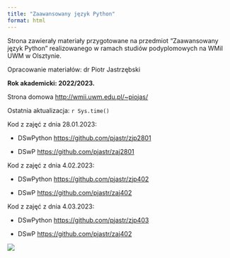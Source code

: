 ```yaml
---
title: "Zaawansowany język Python"
format: html
---
```



Strona zawierały materiały przygotowane na przedmiot "Zaawansowany język Python" realizowanego w ramach studiów podyplomowych na WMiI UWM w Olsztynie.

Opracowanie materiałów: dr Piotr Jastrzębski

**Rok akademicki: 2022/2023.**

Strona domowa <http://wmii.uwm.edu.pl/~piojas/>

Ostatnia aktualizacja: `r Sys.time()`

Kod z zajęć z dnia 28.01.2023:

-   DSwPython <https://github.com/pjastr/zjp2801>

-   DSwP <https://github.com/pjastr/zaj2801>

Kod z zajęć z dnia 4.02.2023:

-   DSwPython <https://github.com/pjastr/zjp402>

-   DSwP <https://github.com/pjastr/zaj402>

Kod z zajęć z dnia 4.03.2023:

-   DSwPython <https://github.com/pjastr/zjp403>

-   DSwP <https://github.com/pjastr/zaj402>

![](pop.jpg)
